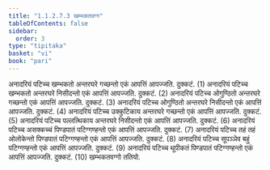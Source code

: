 ```yaml
---
title: "1.1.2.7.3 खम्भकतवग्ग"
tableOfContents: false
sidebar:
  order: 3
type: "tipitaka"
basket: "vi"
book: "pari"
---
```



<DynamicBreadcrumb />

<Division number="177" book="pari">

<Paragraph number="513" book="pari">
अनादरियं पटिच्च खम्भकतो अन्तरघरे गच्छन्तो एकं आपत्तिं आपज्जति. दुक्कटं. (1)
</Paragraph>

<Paragraph number="514" book="pari">
अनादरियं पटिच्च खम्भकतो अन्तरघरे निसीदन्तो एकं आपत्तिं आपज्जति. दुक्कटं. (2)
</Paragraph>

<Paragraph number="515" book="pari">
अनादरियं पटिच्च ओगुण्ठितो अन्तरघरे गच्छन्तो एकं आपत्तिं आपज्जति. दुक्कटं. (3)
</Paragraph>

<Paragraph number="516" book="pari">
अनादरियं पटिच्च ओगुण्ठितो अन्तरघरे निसीदन्तो एकं आपत्तिं आपज्जति. दुक्कटं. (4)
</Paragraph>

<Paragraph number="517" book="pari">
अनादरियं पटिच्च उक्कुटिकाय अन्तरघरे गच्छन्तो एकं आपत्तिं आपज्जति. दुक्कटं. (5)
</Paragraph>

<Paragraph number="518" book="pari">
अनादरियं पटिच्च पल्लत्थिकाय अन्तरघरे निसीदन्तो एकं आपत्तिं आपज्जति. दुक्कटं. (6)
</Paragraph>

<Paragraph number="519" book="pari">
अनादरियं पटिच्च असक्कच्चं पिण्डपातं पटिग्गण्हन्तो एकं आपत्तिं आपज्जति. दुक्कटं. (7)
</Paragraph>

<Paragraph number="520" book="pari">
अनादरियं पटिच्च तहं तहं ओलोकेन्तो पिण्डपातं पटिग्गण्हन्तो एकं आपत्तिं आपज्जति. दुक्कटं. (8)
</Paragraph>

<Paragraph number="521" book="pari">
अनादरियं पटिच्च सूपञ्ञेव बहुं पटिग्गण्हन्तो एकं आपत्तिं आपज्जति. दुक्कटं. (9)
</Paragraph>

<Paragraph number="522" book="pari">
अनादरियं पटिच्च थूपीकतं पिण्डपातं पटिग्गण्हन्तो एकं आपत्तिं आपज्जति. दुक्कटं. (10)

</Paragraph>
</Division>

<Paragraph number="523" type="center" book="pari">
खम्भकतवग्गो ततियो.
</Paragraph>